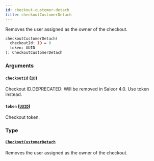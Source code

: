 ```yaml
---
id: checkout-customer-detach
title: checkoutCustomerDetach
---
```


Removes the user assigned as the owner of the checkout.

```graphql
checkoutCustomerDetach(
  checkoutId: ID = 0
  token: UUID
): CheckoutCustomerDetach

```

### Arguments

#### `checkoutId` ([`ID`](/developer/api-reference/scalars/id.mdx))

Checkout ID.DEPRECATED: Will be removed in Saleor 4.0. Use token instead.

#### `token` ([`UUID`](/developer/api-reference/scalars/uuid.mdx))

Checkout token.

### Type

#### [`CheckoutCustomerDetach`](/developer/api-reference/objects/checkout-customer-detach.mdx)

Removes the user assigned as the owner of the checkout.

